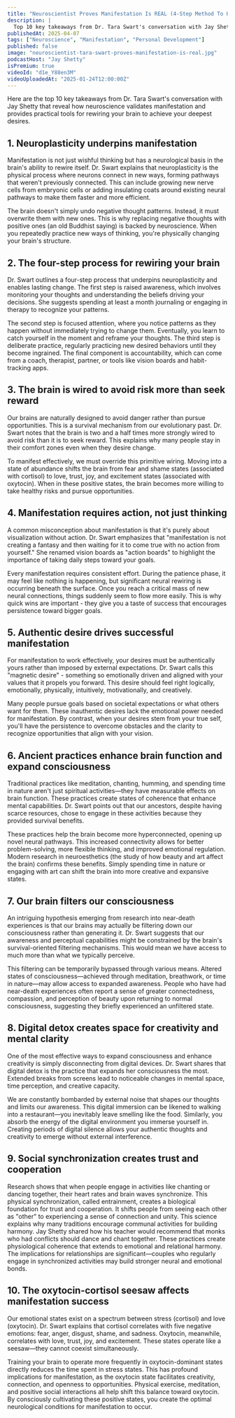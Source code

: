 ```yaml
---
title: "Neuroscientist Proves Manifestation Is REAL (4-Step Method To Hack Your Brain!) | Dr. Tara Swart"
description: |
  Top 10 key takeaways from Dr. Tara Swart's conversation with Jay Shetty that reveal how neuroscience validates manifestation and provides practical tools for rewiring your brain to achieve your deepest desires.
publishedAt: 2025-04-07
tags: ["Neuroscience", "Manifestation", "Personal Development"]
published: false
image: "neuroscientist-tara-swart-proves-manifestation-is-real.jpg"
podcastHost: "Jay Shetty"
isPremium: true
videoId: "d1e_Y88en3M"
videoUploadedAt: "2025-01-24T12:00:00Z"
---
```



<PodcastSummaryPageLayout frontmatter={frontmatter}>

Here are the top 10 key takeaways from Dr. Tara Swart's conversation with Jay Shetty that reveal how neuroscience validates manifestation and provides practical tools for rewiring your brain to achieve your deepest desires.

## 1. Neuroplasticity underpins manifestation

Manifestation is not just wishful thinking but has a neurological basis in the brain's ability to rewire itself. Dr. Swart explains that neuroplasticity is the physical process where neurons connect in new ways, forming pathways that weren't previously connected. This can include growing new nerve cells from embryonic cells or adding insulating coats around existing neural pathways to make them faster and more efficient.

The brain doesn't simply undo negative thought patterns. Instead, it must overwrite them with new ones. This is why replacing negative thoughts with positive ones (an old Buddhist saying) is backed by neuroscience. When you repeatedly practice new ways of thinking, you're physically changing your brain's structure.

## 2. The four-step process for rewiring your brain

Dr. Swart outlines a four-step process that underpins neuroplasticity and enables lasting change. The first step is raised awareness, which involves monitoring your thoughts and understanding the beliefs driving your decisions. She suggests spending at least a month journaling or engaging in therapy to recognize your patterns.

The second step is focused attention, where you notice patterns as they happen without immediately trying to change them. Eventually, you learn to catch yourself in the moment and reframe your thoughts. The third step is deliberate practice, regularly practicing new desired behaviors until they become ingrained. The final component is accountability, which can come from a coach, therapist, partner, or tools like vision boards and habit-tracking apps.

## 3. The brain is wired to avoid risk more than seek reward

Our brains are naturally designed to avoid danger rather than pursue opportunities. This is a survival mechanism from our evolutionary past. Dr. Swart notes that the brain is two and a half times more strongly wired to avoid risk than it is to seek reward. This explains why many people stay in their comfort zones even when they desire change.

To manifest effectively, we must override this primitive wiring. Moving into a state of abundance shifts the brain from fear and shame states (associated with cortisol) to love, trust, joy, and excitement states (associated with oxytocin). When in these positive states, the brain becomes more willing to take healthy risks and pursue opportunities.

## 4. Manifestation requires action, not just thinking

A common misconception about manifestation is that it's purely about visualization without action. Dr. Swart emphasizes that "manifestation is not creating a fantasy and then waiting for it to come true with no action from yourself." She renamed vision boards as "action boards" to highlight the importance of taking daily steps toward your goals.

Every manifestation requires consistent effort. During the patience phase, it may feel like nothing is happening, but significant neural rewiring is occurring beneath the surface. Once you reach a critical mass of new neural connections, things suddenly seem to flow more easily. This is why quick wins are important - they give you a taste of success that encourages persistence toward bigger goals.

## 5. Authentic desire drives successful manifestation

For manifestation to work effectively, your desires must be authentically yours rather than imposed by external expectations. Dr. Swart calls this "magnetic desire" - something so emotionally driven and aligned with your values that it propels you forward. This desire should feel right logically, emotionally, physically, intuitively, motivationally, and creatively.

Many people pursue goals based on societal expectations or what others want for them. These inauthentic desires lack the emotional power needed for manifestation. By contrast, when your desires stem from your true self, you'll have the persistence to overcome obstacles and the clarity to recognize opportunities that align with your vision.

## 6. Ancient practices enhance brain function and expand consciousness

Traditional practices like meditation, chanting, humming, and spending time in nature aren't just spiritual activities—they have measurable effects on brain function. These practices create states of coherence that enhance mental capabilities. Dr. Swart points out that our ancestors, despite having scarce resources, chose to engage in these activities because they provided survival benefits.

These practices help the brain become more hyperconnected, opening up novel neural pathways. This increased connectivity allows for better problem-solving, more flexible thinking, and improved emotional regulation. Modern research in neuroesthetics (the study of how beauty and art affect the brain) confirms these benefits. Simply spending time in nature or engaging with art can shift the brain into more creative and expansive states.

## 7. Our brain filters our consciousness

An intriguing hypothesis emerging from research into near-death experiences is that our brains may actually be filtering down our consciousness rather than generating it. Dr. Swart suggests that our awareness and perceptual capabilities might be constrained by the brain's survival-oriented filtering mechanisms. This would mean we have access to much more than what we typically perceive.

This filtering can be temporarily bypassed through various means. Altered states of consciousness—achieved through meditation, breathwork, or time in nature—may allow access to expanded awareness. People who have had near-death experiences often report a sense of greater connectedness, compassion, and perception of beauty upon returning to normal consciousness, suggesting they briefly experienced an unfiltered state.

## 8. Digital detox creates space for creativity and mental clarity

One of the most effective ways to expand consciousness and enhance creativity is simply disconnecting from digital devices. Dr. Swart shares that digital detox is the practice that expands her consciousness the most. Extended breaks from screens lead to noticeable changes in mental space, time perception, and creative capacity.

We are constantly bombarded by external noise that shapes our thoughts and limits our awareness. This digital immersion can be likened to walking into a restaurant—you inevitably leave smelling like the food. Similarly, you absorb the energy of the digital environment you immerse yourself in. Creating periods of digital silence allows your authentic thoughts and creativity to emerge without external interference.

## 9. Social synchronization creates trust and cooperation

Research shows that when people engage in activities like chanting or dancing together, their heart rates and brain waves synchronize. This physical synchronization, called entrainment, creates a biological foundation for trust and cooperation. It shifts people from seeing each other as "other" to experiencing a sense of connection and unity.
This science explains why many traditions encourage communal activities for building harmony. Jay Shetty shared how his teacher would recommend that monks who had conflicts should dance and chant together. These practices create physiological coherence that extends to emotional and relational harmony. The implications for relationships are significant—couples who regularly engage in synchronized activities may build stronger neural and emotional bonds.

## 10. The oxytocin-cortisol seesaw affects manifestation success

Our emotional states exist on a spectrum between stress (cortisol) and love (oxytocin). Dr. Swart explains that cortisol correlates with five negative emotions: fear, anger, disgust, shame, and sadness. Oxytocin, meanwhile, correlates with love, trust, joy, and excitement. These states operate like a seesaw—they cannot coexist simultaneously.

Training your brain to operate more frequently in oxytocin-dominant states directly reduces the time spent in stress states. This has profound implications for manifestation, as the oxytocin state facilitates creativity, connection, and openness to opportunities. Physical exercise, meditation, and positive social interactions all help shift this balance toward oxytocin. By consciously cultivating these positive states, you create the optimal neurological conditions for manifestation to occur.

</PodcastSummaryPageLayout>

